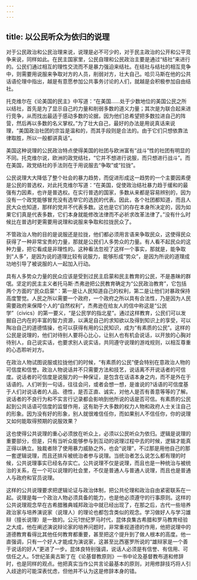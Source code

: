 ```yaml
---
---
---
```

title: 以公民听众为依归的说理
---





对于公民政治和公民治理来说，说理是必不可少的，对于民主政治的公开和公平竞争来说，同样如此。在民主国家里，公民自理和公民政治主要是通过“结社”来进行的。公民们通过相互的理性交流而不是暴力强迫来结社。在结社与结社的相互竞争中，则需要用说服来争取对方的人员，削弱对方，壮大自己。哈贝马斯在他的公共话语伦理中指出，越是有意愿参加公共事务讨论的人们，就越是会积极参加自由结社。

托克维尔在《论美国的民主》中写道：“在美国……处于少数地位的美国公民之所以结社，首先是为了显示自己的力量和削弱多数的道义力量；其次是为联合起来进行竞争，从而找出最适于感动多数的论据，因为他们总希望把多数拉进自己的阵营，然后再以多数的名义掌权。”为了壮大自己，最好的办法是用说真话来说理，“美国政治社团的宗旨是温和的，而其手段则是合法的。由于它们只想依靠法律取胜，所以一般都讲真话”。

美国这种说理的公民政治特点使得美国的社团与欧洲富有“战斗”性的社团有明显的不同。托克维尔说，欧洲的政党结社，“它并不想进行说服，而只想进行战斗”。而在美国，政党结社的手法则在于用说服去“争取”或“拉拢”。

公民说理大大降低了整个社会的暴力趋势，而促进形成这一趋势的一个主要因素便是公民的普选权，对此托克维尔写道：“在美国，促使政治结社暴力趋于缓和的最强有力因素，也许是普选权。在实行普选的国家，多数从来都是容易辨别的，因为没有一个政党能够冒充没有选举它的选民的代表。因此，各个社团都知道，而且人民大众也知道，那样的党并不代表多数。这也是它们的存在本身所决定的，因为如果它们真是代表多数，它们本身就能修改法律而不必祈求改革法律了。”没有什么时候比在普选时更需要用说理和说服来争取和拉拢民众了。

不管政治人物的目的是说服还是拉拢，他们都必须用言语来争取民众，这使得民众获得了一种非常宝贵的力量，那就是公民们人多势众的力量。有人看不起民众的这种力量，把它看成是非理性的。这种看法忽视了这样一个事实，那就是，能争取到“人多”，是因为说的道理比较有说服力，能够形成“势众”，是因为所说的道理成功地引导了被说服的人一起加入行动。

具有人多势众力量的民众应该是受到过民主启蒙和民主教育的公民，不是愚昧的群氓。坚定的民主主义者托马斯·杰弗逊把公民教育确定为“公民政治教育”，它包括两个方面的“民众启蒙”：第一是让人民知道自己的权利，第二是让他们对暴政保持高度警觉。人民之所以需要一个政府，一个政府之所以具有合法性，乃是因为人民需要政府来保障个人的“自然权利”，杰弗逊在给友人的信中称这是“公民学”（civics）的第一要义，“是公民学的指北星”。通过这样教育，公民们可以发掘自己内在的丰富的智力资源，以满足自己的求知欲以及得到知识上的享受，可以陶冶自己的道德情操，也可以获得有用的公民知识，成为“有素质的公民”。这样的公民是说理的，他们对待别人要将心比心，让别人也有机会说话，以开放的心胸对待别人，自己说实话，也要求别人说实话，共同遵守说理的游戏规则，以相互尊重的心态聆听对方。

在政治人物试图说服或拉拢他们的时候，“有素质的公民”便会特别在意政治人物的可信度和信誉。政治人物说话并不只需要方法和技艺，说话离不开说话者的可信度。说话者的可信度是说服力的一种保证，是包含在话语本身之内，而不是外在于话语的。人们听到一句话，往往会问，或者会想一想，是谁说的?话语的可信度基于人们对说话者的人品、德性，是否正直、诚实，对他人是否有善意等等的了解。说话者的不良行为和不实言行记录都会影响到他所说的话是否可信。有素质的公民起到公共话语可信度的监督作用，这有助于大多数的权力人物和政府人士关注自己的形象。因为没有好的形象，别人就很难信任你，而如果别人不信任你，你的说理又如何能取得预期的说服效果？

这也使得公共说理的重心必须放在听众上，必须以公民听众为依归。逻辑是说理的重要部分，但是，只有当听众能够参与到互动的说理过程中去的时候，逻辑才能真正得以确立。独裁者除了使用暴力威胁之外，也会“说理”，不过那是用他自己的那一套逻辑说理，而且还排斥被统治者参与说理。当统治者怎么说怎么都有理的时候，公共说理事实已经名存实亡。公共说理不仅是说理，而且也是一种统治与被统治的关系，在一个可以说理的社会里，不仅是普通人与普通人说理，而且也是普通人与政府和官员说理。

这样的公共说理要求把逻辑论证与政治体制，把公共伦理和政治自由紧密联系在一起。说理是每一个政治人物必须具备的能力，也是他必须遵守的行事原则。这样的公共说理观念早在古希腊雅典城邦政治中就已经出现了，在那之后，古代一些培养政治家与培养演说家（说理人）的理论也都包含类似的观念。学习做好人与学习雄辩（擅长说理）是一致的。公元1世纪罗马时代，昆体良集古希腊和罗马教育经验之大成，他在阐述演说辩论家的培养问题时，非常重视道德的作用，他把说理中的道德教育看得比其他任何教育都重要，甚至把这个提升到了做人根本的高度。他一直强调，只有一个好人才能成为演说家，这甚至比西塞罗所说的“雄辩家是一个善于说话的好人”更进了一步。昆体良特别强调，说话人必须是有信誉、有信用、可信任之人。5世纪圣奥古斯丁在《论基督教原则》一书中论及基督教布道和修辞时，也是同样的观点。他把真实当作公共言论最基本的原则，对用修辞技巧将人引入歧途的可能深表忧虑，但他并不认为这是修辞本身的错。